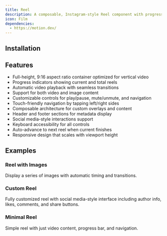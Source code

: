 ```yaml
---
title: Reel
description: A composable, Instagram-style Reel component with progress indicators and navigation controls.
icon: Film
dependencies:
  - https://motion.dev/
---
```


<Preview path="reel" />

## Installation

<Installer packageName="reel" />

## Features

- Full-height, 9:16 aspect ratio container optimized for vertical video
- Progress indicators showing current and total reels
- Automatic video playback with seamless transitions
- Support for both video and image content
- Customizable controls for play/pause, mute/unmute, and navigation
- Touch-friendly navigation by tapping left/right sides
- Composable architecture for custom overlays and content
- Header and footer sections for metadata display
- Social media-style interactions support
- Keyboard accessibility for all controls
- Auto-advance to next reel when current finishes
- Responsive design that scales with viewport height

## Examples

### Reel with Images

Display a series of images with automatic timing and transitions.

<Preview path="reel-images" />

### Custom Reel

Fully customized reel with social media-style interface including author info, likes, comments, and share buttons.

<Preview path="reel-custom" />

### Minimal Reel

Simple reel with just video content, progress bar, and navigation.

<Preview path="reel-minimal" />
